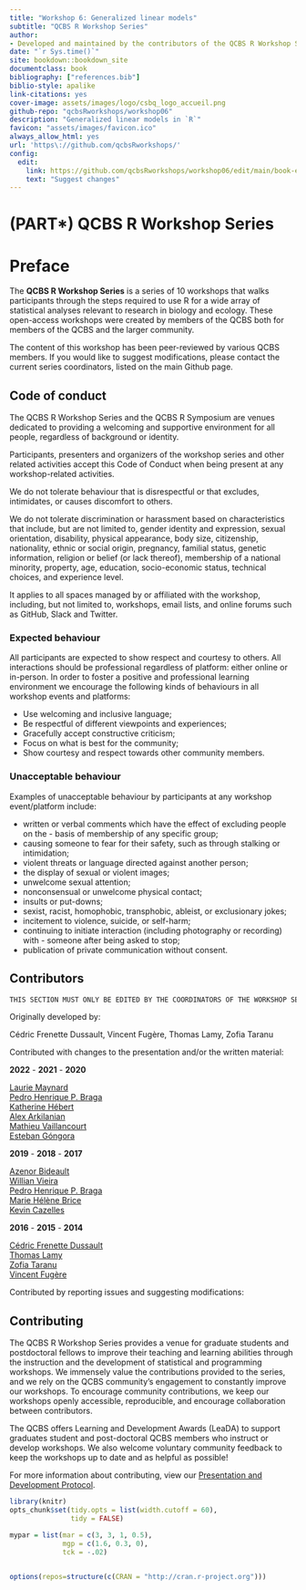 ```yaml
--- 
title: "Workshop 6: Generalized linear models"
subtitle: "QCBS R Workshop Series"
author:
- Developed and maintained by the contributors of the QCBS R Workshop Series^[The QCBS R Workshop Series is part of the [Québec Centre for Biodiversity Science](https://www.qcbs.ca), and is maintained by the series coordinators and graduent student, postdoctoral, and research professional members. **The contributors for this workshop can be accessed [here](link)**.]
date: "`r Sys.time()`"
site: bookdown::bookdown_site
documentclass: book
bibliography: ["references.bib"]
biblio-style: apalike
link-citations: yes
cover-image: assets/images/logo/csbq_logo_accueil.png
github-repo: "qcbsRworkshops/workshop06"
description: "Generalized linear models in `R`"
favicon: "assets/images/favicon.ico"
always_allow_html: yes
url: 'https\://github.com/qcbsRworkshops/'
config:
  edit:
    link: https://github.com/qcbsRworkshops/workshop06/edit/main/book-en/%s
    text: "Suggest changes"
---
```

# (PART\*) QCBS R Workshop Series {-}

# Preface {-}

The **QCBS R Workshop Series** is a series of 10 workshops that walks participants through the steps required to use R for a wide array of statistical analyses relevant to research in biology and ecology. These open-access workshops were created by members of the QCBS both for members of the QCBS and the larger community.

The content of this workshop has been peer-reviewed by various QCBS members. If you would like to suggest modifications, please contact the current series coordinators, listed on the main Github page.

## Code of conduct

The QCBS R Workshop Series and the QCBS R Symposium are venues dedicated to providing a welcoming and supportive environment for all people, regardless of background or identity.

Participants, presenters and organizers of the workshop series and other related activities accept this Code of Conduct when being present at any workshop-related activities.

We do not tolerate behaviour that is disrespectful or that excludes, intimidates, or causes discomfort to others.

We do not tolerate discrimination or harassment based on characteristics that include, but are not limited to, gender identity and expression, sexual orientation, disability, physical appearance, body size, citizenship, nationality, ethnic or social origin, pregnancy, familial status, genetic information, religion or belief (or lack thereof), membership of a national minority, property, age, education, socio-economic status, technical choices, and experience level.

It applies to all spaces managed by or affiliated with the workshop, including, but not limited to, workshops, email lists, and online forums such as GitHub, Slack and Twitter.

### Expected behaviour

All participants are expected to show respect and courtesy to others. All interactions should be professional regardless of platform: either online or in-person. In order to foster a positive and professional learning environment we encourage the following kinds of behaviours in all workshop events and platforms:

- Use welcoming and inclusive language;
- Be respectful of different viewpoints and experiences;
- Gracefully accept constructive criticism;
- Focus on what is best for the community;
- Show courtesy and respect towards other community members.

### Unacceptable behaviour

Examples of unacceptable behaviour by participants at any workshop event/platform include:

- written or verbal comments which have the effect of excluding people on the - basis of membership of any specific group;
- causing someone to fear for their safety, such as through stalking or intimidation;
- violent threats or language directed against another person;
- the display of sexual or violent images;
- unwelcome sexual attention;
- nonconsensual or unwelcome physical contact;
- insults or put-downs;
- sexist, racist, homophobic, transphobic, ableist, or exclusionary jokes;
- incitement to violence, suicide, or self-harm;
- continuing to initiate interaction (including photography or recording) with - someone after being asked to stop;
- publication of private communication without consent.


## Contributors

```r
THIS SECTION MUST ONLY BE EDITED BY THE COORDINATORS OF THE WORKSHOP SERIES
```

Originally developed by:

Cédric Frenette Dussault, Vincent Fugère, Thomas Lamy, Zofia Taranu

Contributed with changes to the presentation and/or the written material:

**2022** - **2021** - **2020**

[Laurie Maynard](https://github.com/LaurieMaynard)\
[Pedro Henrique P. Braga](https://github.com/pedrohbraga)\
[Katherine Hébert](https://github.com/katherinehebert)\
[Alex Arkilanian](https://github.com/aarkilanian)\
[Mathieu Vaillancourt](mathieu.vaillancourt.2@ulaval.ca)\
[Esteban Góngora](https://github.com/estebangongora)\

**2019** - **2018** - **2017**

[Azenor Bideault](https://github.com/Azenor)\
[Willian Vieira](https://github.com/willvieira)\
[Pedro Henrique P. Braga](https://github.com/pedrohbraga)\
[Marie Hélène Brice](https://github.com/mhBrice)\
[Kevin Cazelles](https://github.com/KevCaz)\

**2016** - **2015** - **2014**

[Cédric Frenette Dussault]()\
[Thomas Lamy]()\
[Zofia Taranu](https://github.com/zetaranu)\
[Vincent Fugère](https://github.com/VFugere)\

Contributed by reporting issues and suggesting modifications:

## Contributing

The QCBS R Workshop Series provides a venue for graduate students and postdoctoral fellows to improve their teaching and learning abilities through the instruction and the development of statistical and programming workshops. We immensely value the contributions provided to the series, and we rely on the QCBS community’s engagement to constantly improve our workshops. To encourage community contributions, we keep our workshops openly accessible, reproducible, and encourage collaboration between contributors.

The QCBS offers Learning and Development Awards (LeaDA) to support graduates student and post-doctoral QCBS members who instruct or develop workshops. We also welcome voluntary community feedback to keep the workshops up to date and as helpful as possible!

For more information about contributing, view our [Presentation and Development Protocol](https://r.qcbs.ca/presenter-developer-protocol/).


```r
library(knitr)
opts_chunk$set(tidy.opts = list(width.cutoff = 60),
               tidy = FALSE)

mypar = list(mar = c(3, 3, 1, 0.5), 
             mgp = c(1.6, 0.3, 0), 
             tck = -.02)


options(repos=structure(c(CRAN = "http://cran.r-project.org")))
```